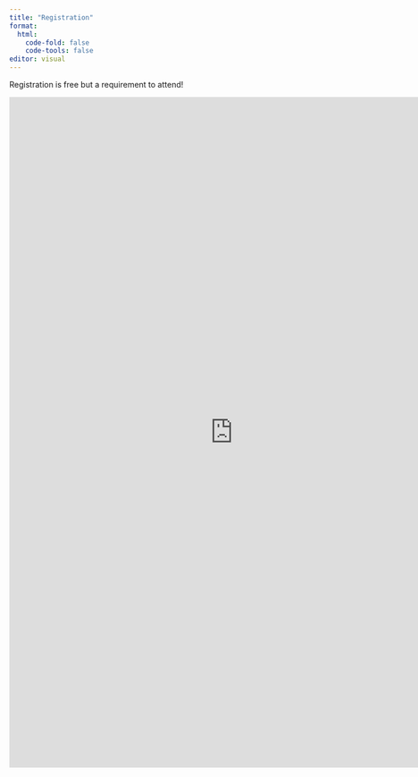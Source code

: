 ```yaml
---
title: "Registration"
format: 
  html:
    code-fold: false
    code-tools: false
editor: visual
---
```


Registration is free but a requirement to attend!

<iframe src="https://docs.google.com/forms/d/e/1FAIpQLScIuF_16vXeeyLFgQPycG6qanaOo8aN9HvR_2dQIaiq2VZHNA/viewform?embedded=true" width="800" height="1200" frameborder="0" marginheight="0" marginwidth="0">

Loading...

</iframe>